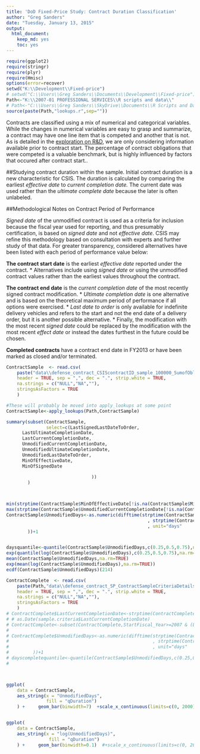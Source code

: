 ```yaml
---
title: 'DoD Fixed-Price Study: Contract Duration Classification'
author: "Greg Sanders"
date: "Tuesday, January 13, 2015"
output:
  html_document:
    keep_md: yes
    toc: yes
---
```


```r
require(ggplot2)
require(stringr)
require(plyr)
require(Hmisc)
options(error=recover)
setwd("K:\\Development\\Fixed-price")
# setwd("C:\\Users\\Greg Sanders\\Documents\\Development\\Fixed-price")
Path<-"K:\\2007-01 PROFESSIONAL SERVICES\\R scripts and data\\"
# Path<-"C:\\Users\\Greg Sanders\\SkyDrive\\Documents\\R Scripts and Data SkyDrive\\"
source(paste(Path,"lookups.r",sep=""))

```

Contracts are classified using a mix of numerical and categorical variables. While the changes in numerical variables are easy to grasp and summarize, a contract may have one line item that is competed and another that is not. As is detailed in the [exploration on R&D](RnD_1to5_exploration.md), we are only considering information available prior to contract start. The percentage of contract obligations that were competed is a valuable benchmark, but is highly influenced by factors that occured after contract start..

##Studying contract duration within the sample.
Initial contract duration is a new characteristic for CSIS.  The duration is calculated by comparing the earliest *effective date* to *current completion date.*  The current date was used rather than the *ultimate complete date* because the later is often unlabeled.  

##Methodological Notes on Contract Period of Performance

*Signed date* of the unmodified contract is used as a criteria for inclusion because the fiscal year used for reporting, and thus presumably certification, is based on *signed date* and not *effective date*.  CSIS may refine this methodology based on consultation with experts and further study of that data.  For greater transparency, considered alternatives have been listed with each period of performance value below: 

**The contract start date** is the earliest *effective date* reported under the contract.
* Alternatives include using *signed date* or using the unmodified contract values rather than the earliest values throughout the contract.

**The contract end date** is the *current completion date* of the most recently signed contract modification.
* *Ultimate completion date* is one alternative and is based on the theoretical maximum period of performance if all options were exercised.
* *Last date to order* is only available for indefinite delivery vehicles and refers to the start and not the end date of a delivery order, but it is another possible alternative.
* Finally, the modification with the most recent *signed date* could be replaced by the modification with the most recent *effect date* or instead the dates furthest in the future could be chosen.  

**Completed contracts** have a contract end date in FY2013 or have been marked as closed and/or terminated. 

```r
ContractSample  <- read.csv(
    paste("data\\defense_contract_CSIScontractID_sample_100000_SumofObligatedAmount.csv", sep = ""),
    header = TRUE, sep = ",", dec = ".", strip.white = TRUE, 
    na.strings = c("NULL","NA",""),
    stringsAsFactors = TRUE
    )

#These will probably be moved into apply_lookups at some point
ContractSample<-apply_lookups(Path,ContractSample)

summary(subset(ContractSample,
               select=c(LastSignedLastDateToOrder,
      LastUltimateCompletionDate,
      LastCurrentCompletionDate,
      UnmodifiedCurrentCompletionDate,
      UnmodifiedUltimateCompletionDate,
      UnmodifiedLastDateToOrder,
      MinOfEffectiveDate,
      MinOfSignedDate
      
                                ))
        )



min(strptime(ContractSample$MinOfEffectiveDate[!is.na(ContractSample$MinOfEffectiveDate)],"%Y-%m-%d"))
max(strptime(ContractSample$UnmodifiedCurrentCompletionDate[!is.na(ContractSample$UnmodifiedCurrentCompletionDate)],"%Y-%m-%d"))
ContractSample$UnmodifiedDays<-as.numeric(difftime(strptime(ContractSample$UnmodifiedCurrentCompletionDate,"%Y-%m-%d")
                                                     , strptime(ContractSample$MinOfEffectiveDate,"%Y-%m-%d")
                                                     , unit="days"
        ))+1


daysquantile<-quantile(ContractSample$UnmodifiedDays,c(0.25,0.5,0.75),na.rm=TRUE)
exp(quantile(log(ContractSample$UnmodifiedDays),c(0.25,0.5,0.75),na.rm=TRUE))
mean(ContractSample$UnmodifiedDays,na.rm=TRUE)
exp(mean(log(ContractSample$UnmodifiedDays),na.rm=TRUE))
ecdf(ContractSample$UnmodifiedDays)(214)

ContractComplete  <- read.csv(
    paste(Path,"data\\defense_contract_SP_ContractSampleCriteriaDetailsCustomer.csv", sep = ""),
    header = TRUE, sep = ",", dec = ".", strip.white = TRUE, 
    na.strings = c("NULL","NA",""),
    stringsAsFactors = TRUE
    )
# ContractComplete$LastCurrentCompletionDate<-strptime(ContractComplete$LastCurrentCompletionDate,"%Y-%m-%d") 
# # as.Date(sample.criteria$LastCurrentCompletionDate)
# ContractComplete<-subset(ContractComplete,StartFiscal_Year>=2007 & (LastCurrentCompletionDate<=strptime("2013-09-30","%Y-%m-%d") | IsClosed==1))
# 
# ContractComplete$UnmodifiedDays<-as.numeric(difftime(strptime(ContractComplete$UnmodifiedCurrentCompletionDate,"%Y-%m-%d")
#                                                      , strptime(ContractComplete$MinOfEffectiveDate,"%Y-%m-%d")
#                                                      , unit="days"
#         ))+1
# dayscompletequantile<-quantile(ContractSample$UnmodifiedDays,c(0.25,0.5,0.75),na.rm=TRUE)
# 



ggplot(
    data = ContractSample,
    aes_string(x = "UnmodifiedDays",
               fill = "qDuration")
    ) +     geom_bar(binwidth=7)  +scale_x_continuous(limits=c(0, 2000))


ggplot(
    data = ContractSample,
    aes_string(x = "log(UnmodifiedDays)",
                fill = "qDuration")
    ) +     geom_bar(binwidth=0.1)  #+scale_x_continuous(limits=c(0, 2000))





```


